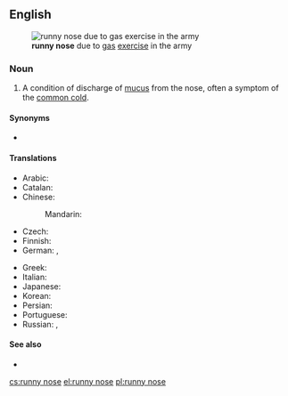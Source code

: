 ==English==
{{wikipedia|rhinorrhea}}
[[File:USMC-090212-M-3543M-004.jpg|thumb|right|'''runny nose''' due to [[gas]] [[exercise]] in the army]]
===Noun===
{{en-noun}}

# A condition of discharge of [[mucus]] from the nose, often a symptom of the [[common cold]].

====Synonyms====
* {{l|en|rhinorrhea}}

====Translations====
{{trans-top|condition of discharge of mucus from the nose}}
* Arabic: {{t-needed|ar}}
* Catalan: {{t|ca|nas tapat|m}}
* Chinese:
*: Mandarin: {{t+|cmn|流鼻涕|tr=liúbítì|sc=Hani}} {{qualifier|used as a verb}}
* Czech: {{t+|cs|rýma|f}}
* Finnish: {{t+|fi|[[vuotava]] [[nenä]]}}
* German: {{qualifier|rare}} {{t|de|Triefnase}}, {{t+|de|Schnupfen|m}}
{{trans-mid}}
* Greek: {{t+|el|συνάχι|n}}
* Italian: {{t|it|naso che cola|m}}
* Japanese: {{t+|ja|鼻水|tr=はなみず, hanamizu|sc=Jpan}}
* Korean: {{t-needed|ko}}
* Persian: {{t|fa|آب ریزِشِ بینی|sc=fa-Arab}}
* Portuguese: {{t|pt|[[nariz]] [[escorrendo]]|m}}
* Russian: {{t+|ru|на́сморк|m}}, {{t|ru|заложенный нос}} {{qualifier|colloquial}}
{{trans-bottom}}

====See also====
* {{l|en|post-nasal drip}}

[[cs:runny nose]]
[[el:runny nose]]
[[pl:runny nose]]